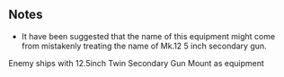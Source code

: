 {{EnemyEquipmentInfoKai|12.5inch Twin Secondary Gun Mount}}

==Notes==
*It have been suggested that the name of this equipment might come from mistakenly treating the name of Mk.12 5 inch secondary gun.
<categorytree mode=pages depth=0>Enemy ships with 12.5inch Twin Secondary Gun Mount as equipment</categorytree>

{{EnemyEquipmentList}}